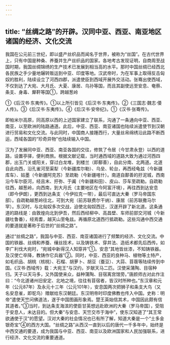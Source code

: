```yaml
---
---
---
```

title: “丝绸之路”的开辟。汉同中亚、西亚、南亚地区诸国的经济、文化交流
---



我国在公元前三世纪，即以盛产丝织品而闻名于世界，被称为“丝国”。在古代世界上，只有中国是种桑、养蚕并生产丝织品的国家。各地考古发现证明，自商周至战国时期，我国丝绸锦绣的生产技术已发展到相当高的水平。那时中国丝绸已经西北各民族之手少量地辗转贩运到中亚、印度等地。汉武帝时，为在军事上取得反击匈奴的胜利，陆续设立了河西四郡，派遣使臣到西域开展外交活动。张骞出使西域，不仅到达了大宛、大月氏、大夏、康居、乌孙等国，而且其副使远至安息、奄蔡、条支、身毒、犛靬等国①，跨越葱岭

①《后汉书·东夷传》。①以上所引皆见《后汉书·东夷传》。②《三国志·魏志·倭人传》。③《后汉书·东夷传》。④《后汉书·安帝纪》。①《汉书·张骞传》。

即帕米尔高原，同高原以西的上述国家建立了联系，沟通了一条通向中亚、西亚、南亚，以至欧洲的陆路通道。此后，中亚、西亚、南亚诸国也陆续派遣使节到汉朝进行贸易和文化交流。与此同时，中国商人接踵西行，大量丝帛绵绣沿此路不断西运，西域各国的“珍奇异物”也陆续输入中国。

汉为了发展同中亚、西亚、南亚各国的交往，修筑了令居（今甘肃永登）以西的道路，设置亭驿，便利商旅。根据文献记载，当时通西域的道路大致为通过河西四郡，出玉门关或阳关，穿过白龙堆，到楼兰（即鄯善），自此分南、北两道。北道自此向西，沿孔雀河至渠犁（今新疆库尔勒）、乌垒、轮台，再西经龟兹（今新疆库车）、姑墨（今新疆阿克苏）至疏勒（今新疆喀什）。南道自鄯善的扜泥城，西南沿今车尔臣河，经且末、扜弥、于阗（今新疆和田）、皮山、莎车至疏勒。自疏勒往西，越葱岭，向西南，到大月氏（主要地区在今阿富汗境），再往西到达安息（即今伊朗），更西到达条支（今伊拉克一带），最后可直达大秦（罗马帝国东部）。自疏勒越葱岭往北，可到大宛（前苏联费尔干纳）、康居（前苏联撒马尔罕）。东汉时，与北匈奴多次交战，迫使北匈奴西迁，汉遂开辟了新北道。这条通道的路线是：由敦煌向北到伊吾，然后西经柳中、高昌壁、车师前部交河城（今新疆吐鲁番），经焉耆，越天山至龟兹。再循原北道西行抵疏勒。这些沟通中西交通的要道就是著称于后世的“丝绸之路”。

通过“丝绸之路”，我国与中亚、西亚、南亚诸国进行了频繁的经济、文化交流。中国的铁器、丝绸和养蚕、缫丝技术，以及铸铁术、穿井法、造纸术都先后西传。如李广利伐大宛时，“宛城中新得汉人知穿井”①。安息“其地皆丝漆，不知铸铁器。及汉使亡卒降，教铸作它兵器”②。同时，中亚、西亚的良种马、植物等土特产，如毛织品、胡桃（核桃）、石榴、胡萝卜、胡豆（蚕豆）、大蒜、苜蓿等陆续传到中国。《汉书·西域传》载：大宛王“与汉约，岁献天马二匹。汉使采蒲陶、目宿种归。天子以天马多，又外国使来众，益种蒲陶、目宿离宫馆旁。”唐颜师古对此作注曰：“今北道诸州旧安定、北地之境，往往有苜宿者，皆汉时所种也。”东汉章和元年（公元87年）及永元十三年（公元101年），安息国两次把狮子和条支大鸟（又名安息雀，即鸵鸟）赠献给东汉朝廷。东汉明帝时印度佛教也传入中国。史称：明帝“遣使天竺问佛道法，遂于中国图画形象焉。楚王英始信其术，中国因此颇有信其道者。”③当时，到达条支海滨的使臣甘英想远赴欧洲的大秦（罗马帝国），受阻于安息人，未达目的。但大秦“与安息、天竺交市于海中”，使东汉知道了“其王常欲通使于汉”的愿望。汉对大秦的社会情况也已有所了解，知道大秦是一个“土多金银奇宝”④的西方大国。“丝绸之路”从西汉一直到以后的唐代一千多年中，始终是中西交通的要道，成为我国与中亚、西亚、南亚以及欧洲国家和人民加强联系，进行经济、文化交流的重要通道。